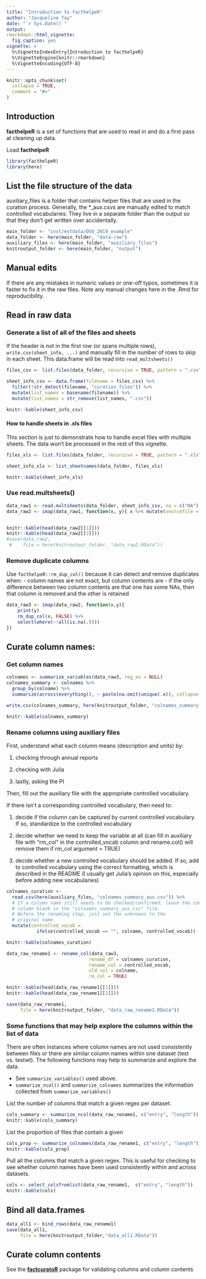 ```yaml
---
title: "Introduction to facthelpeR"
author: "Jacqueline Tay"
date: "`r Sys.Date()`"
output: 
rmarkdown::html_vignette:
  fig_caption: yes
vignette: >
  %\VignetteIndexEntry{Introduction to facthelpeR}
  %\VignetteEngine{knitr::rmarkdown}
  %\VignetteEncoding{UTF-8}
---
```


```r
knitr::opts_chunk$set(
  collapse = TRUE,
  comment = "#>"
)
```
## Introduction
**facthelpeR** is a set of functions that are used to read in and do a first
pass at cleaning up data.  

Load **facthelpeR**
```r
library(facthelpeR)
library(here)
```
## List the file structure of the data
auxiliary_files is a folder that contains helper files that are used in the
curation process.  Generally, the *_aux.csvs are manually edited to match
controlled vocabularies.  They live in a separate folder than the output
so that they don't get written over accidentally.

```r
main_folder <- "inst/extdata/OSU_2019_example"
data_folder <- here(main_folder, "data-raw")
auxiliary_files <- here(main_folder, "auxiliary_files") 
knitroutput_folder <- here(main_folder, "output")
```
## Manual edits
If there are any mistakes in numeric values or one-off typos, sometimes it is
faster to fix it in the raw files.  Note any manual changes here in the .Rmd
for reproducibility.

## Read in raw data
### Generate a list of all of the files and sheets
If the header is not in the first row (or spans multiple rows), 
`write.csv(sheet_info, ...)` and manually fill in the 
number of rows to skip in each sheet.  This data.frame will be read into 
`read_multsheets()`
```r
files_csv <- list.files(data_folder, recursive = TRUE, pattern = ".csv")

sheet_info_csv <- data.frame(filename = files_csv) %>% 
  filter(!str_detect(filename, "curation_files")) %>%
  mutate(list_names = basename(filename)) %>%
  mutate(list_names = str_remove(list_names, ".csv")) 

knitr::kable(sheet_info_csv)
```
#### How to handle sheets in .xls files
This section is just to demonstrate how to handle excel files with multiple sheets.
The data won't be processed in the rest of this vignette.
```r
files_xls <- list.files(data_folder, recursive = TRUE, pattern = ".xls")

sheet_info_xls <- list_sheetnames(data_folder, files_xls) 

knitr::kable(sheet_info_xls)
```
### Use read.multsheets()
```r
data_raw1 <- read.multsheets(data_folder, sheet_info_csv, na = c("NA"), col_names = TRUE)
data_raw2 <- imap(data_raw1, function(x, y){ x %>% mutate(sourcefile = y)})


knitr::kable(head(data_raw2[[1]]))
knitr::kable(head(data_raw2[[2]]))
#save(data_raw2,
 #    file = here(knitroutput_folder, "data_raw2.RData"))
```
### Remove duplicate columns
Use `facthelpeR::rm_dup_col()` because it can detect and remove duplicates when:
- column names are not exact, but column contents are
- if the only difference between two column contents are that one has some NAs,
then that column is removed and the other is retained
```r
data_raw3 <- imap(data_raw2, function(x,y){
    print(y)
    rm_dup_col(x, FALSE) %>% 
    select(where(~!all(is.na(.))))
})

```

## Curate column names:
### Get column names
```r
colnames <- summarize_variables(data_raw3, reg_ex = NULL)
colnames_summary <- colnames %>%
  group_by(colname) %>%
  summarize(across(everything(), ~ paste(na.omit(unique(.x)), collapse = "; ")))

write.csv(colnames_summary, here(knitroutput_folder, "colnames_summary.csv"), row.names = FALSE)

knitr::kable(colnames_summary)
```
### Rename columns using auxiliary files
First, understand what each column means (description and units) by:

1. checking through annual reports

2. checking with Julia

3. lastly, asking the PI

Then, fill out the auxiliary file with the appropriate controlled vocabulary.

If there isn't a corresponding controlled vocabulary, then need to:

1. decide if the column can be captured by current controlled vocabulary. If so,
standardize to the controlled vocabulary

2. decide whether we need to keep the variable at all (can fill in auxiliary file
with "rm_col" in the controlled_vocab column and rename.col() will remove them if 
rm_col argument = TRUE)

3. decide whether a new controlled vocabulary should be added. If so, add 
to controlled vocabulary using the correct formatting, which is described in the README
(I usually get Julia's opinion on this, especially before adding new vocabularies)

```r
colnames_curation <- 
  read.csv(here(auxiliary_files, "colnames_summary_aux.csv")) %>%
  # If a column name still needs to be checked/confirmed, leave the controlled_vocab 
  # column blank in the "colnames_summary_aux.csv" file.  
  # Before the renaming step, just set the unknowns to the 
  # original name.
  mutate(controlled_vocab = 
           ifelse(controlled_vocab == "", colname, controlled_vocab)) 

knitr::kable(colnames_curation)

data_raw_rename1 <- rename_col(data_raw3, 
                              rename_df = colnames_curation, 
                              rename_col = controlled_vocab, 
                              old_col = colname, 
                              rm_col = TRUE)

knitr::kable(head(data_raw_rename1[[1]]))
knitr::kable(head(data_raw_rename1[[2]]))

save(data_raw_rename1,
     file = here(knitroutput_folder, "data_raw_rename1.RData"))
```
### Some functions that may help explore the columns within the list of data
There are often instances where column names are not used consistently between 
files or there are similar column names within one dataset (test vs. testwt).
The following functions may help to summarize and explore the data.

- See `summarize_variables()` used above.
- `summarize_ncol()` and `summarize_colnames` summarizes the information 
collected from `summarize_variables()` 

List the number of columns that match a given regex per dataset.
```r
cols_summary <- summarize_ncol(data_raw_rename1, c("entry", "length"))
knitr::kable(cols_summary)
```

List the proportion of files that contain a given 
```r
cols_prop <- summarize_colnames(data_raw_rename1, c("entry", "length"))
knitr::kable(cols_prop)
```

Pull all the columns that match a given regex.  This is useful for checking to 
see whether column names have been used consistently within and across datasets.
```r
cols <- select_colsfromlist(data_raw_rename1,  c("entry", "length"))
knitr::kable(cols)
```

## Bind all data.frames
```r
data_all1 <- bind_rows(data_raw_rename1)
save(data_all1,
     file = here(knitroutput_folder,"data_all1.RData"))
```

## Curate column contents

See the [**factcuratoR**](https://idahoagstats.github.io/factcuratoR/) package for validating columns and column contents

